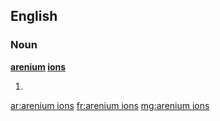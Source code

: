 ==English==

===Noun===
'''[[arenium]] [[ions]]'''

# {{plural of|[[arenium ion]]}}

[[ar:arenium ions]]
[[fr:arenium ions]]
[[mg:arenium ions]]